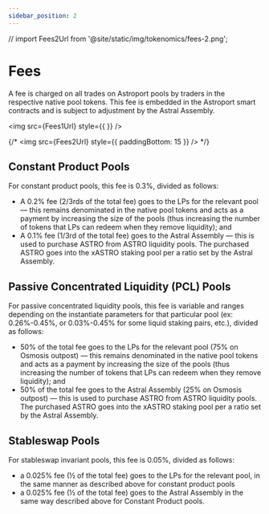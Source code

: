 ```yaml
---
sidebar_position: 2
---
```


// import Fees2Url from '@site/static/img/tokenomics/fees-2.png';

# Fees

A fee is charged on all trades on Astroport pools by traders in the respective native pool tokens. This fee is embedded in the Astroport smart contracts and is subject to adjustment by the Astral Assembly.

<img src={Fees1Url} style={{ }} />

{/* <img src={Fees2Url} style={{ paddingBottom: 15 }} /> */}

## Constant Product Pools

For constant product pools, this fee is 0.3%, divided as follows:

- A 0.2% fee (2/3rds of the total fee) goes to the LPs for the relevant pool — this remains denominated in the native pool tokens and acts as a payment by increasing the size of the pools (thus increasing the number of tokens that LPs can redeem when they remove liquidity); and
- A 0.1% fee (1/3rd of the total fee) goes to the Astral Assembly — this is used to purchase ASTRO from ASTRO liquidity pools. The purchased ASTRO goes into the xASTRO staking pool per a ratio set by the Astral Assembly.

## Passive Concentrated Liquidity (PCL) Pools

For passive concentrated liquidity pools, this fee is variable and ranges depending on the instantiate parameters for that particular pool (ex: 0.26%-0.45%, or 0.03%-0.45% for some liquid staking pairs, etc.), divided as follows:

- 50% of the total fee goes to the LPs for the relevant pool (75% on Osmosis outpost) — this remains denominated in the native pool tokens and acts as a payment by increasing the size of the pools (thus increasing the number of tokens that LPs can redeem when they remove liquidity); and
- 50% of the total fee goes to the Astral Assembly (25% on Osmosis outpost) — this is used to purchase ASTRO from ASTRO liquidity pools. The purchased ASTRO goes into the xASTRO staking pool per a ratio set by the Astral Assembly.

## Stableswap Pools

For stableswap invariant pools, this fee is 0.05%, divided as follows:

- a 0.025% fee (½ of the total fee) goes to the LPs for the relevant pool, in the same manner as described above for constant product pools
- a 0.025% fee (½ of the total fee) goes to the Astral Assembly in the same way described above for Constant Product pools.


